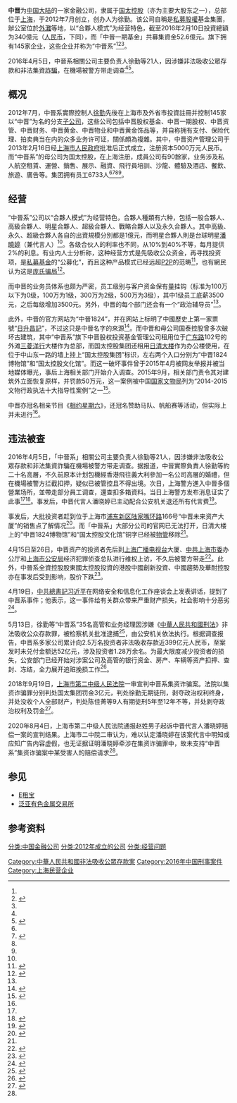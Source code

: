 {{noteTA
|1=zh-hans:庞氏骗局;zh-hant:龐茲騙局;zh-tw:龐氏騙局;
}}
{{Infobox company
| name                =中晋股权投资基金管理（上海）有限公司<br>上海中晋一期股权投资基金有限公司<br>上海中晋财务咨询有限公司等（中晋系企业）
| logo                = 
| type                = [[民营企业|民营企业]]下属子公司
| foundation          = 2012年7月
| defunct             = 
| location            = {{CHN}}[[上海市|上海市]]
| area_served         = [[中国大陆|中国大陆]]
| key_people          =董事长：徐勤<ref name="wwp">{{cite news |title=中晉系美女炫富被舉報 董事長僅29歲 |url=http://news.wenweipo.com/2016/04/07/IN1604070013.htm |publisher=香港文汇报 |date=2016-04-07 |accessdate=2016年4月30日 |archive-date=2016-04-19 |archive-url=https://web.archive.org/web/20160419141821/http://news.wenweipo.com/2016/04/07/IN1604070013.htm |dead-url=no }}</ref>
| industry            = [[金融|金融]]
| parent              =[[国太控股|国太控股]]
}}
'''中晋'''为[[中国大陆|中国大陆]]的一家金融公司，隶属于[[国太控股|国太控股]]（亦为主要大股东之一），总部位于[[上海|上海]]，于2012年7月创立，创办人为徐勤。该公司自稱是[[私募股權|私募股權]]基金集團，辦公室位於[[外灘|外灘]]等地，以“合夥人模式”为经营特色，截至2016年2月10日投資總額为340億元（[[人民币|人民币]]，下同），而「中晉一期基金」共募集資金52.6億元。旗下拥有145家企业，这些企业并称为“中晋系”<ref name="wwp"/><ref name="sohu1">{{cite news |title=中晋系的145家“亲戚” |url=http://business.sohu.com/20160407/n443592068.shtml |publisher=第一财经 |date=2016-04-07 |accessdate=2016年4月30日 |archive-date=2016-05-07 |archive-url=https://web.archive.org/web/20160507230221/http://business.sohu.com/20160407/n443592068.shtml |dead-url=no }}</ref><ref name="nz"/>。

2016年4月5日，中晉系相關公司主要负责人徐勤等21人，因涉嫌非法吸收公眾存款和非法集資[[詐騙|詐騙]]，在機場被警方带走调查<ref name="wwp"/><ref name="nz">{{cite news|title=滬“中晉系” 20餘人被抓 疑非法集資超300億|url=http://www.nanzao.com/tc/national/153f4c24d7b8c2f/hu-zhong-jin-xi-20-yu-ren-bei-zhua-yi-fei-fa-ji-zi-chao-300-yi|publisher=南华早报中文网|date=2016年4月8日|accessdate=2016年4月30日|deadurl=yes|archiveurl=https://web.archive.org/web/20160511184645/http://www.nanzao.com/tc/national/153f4c24d7b8c2f/hu-zhong-jin-xi-20-yu-ren-bei-zhua-yi-fei-fa-ji-zi-chao-300-yi|archivedate=2016年5月11日}}</ref>。

==概况==
2012年7月，中晉系實際控制人[[徐勤|徐勤]]先後在上海市及外省市投資註冊并控制145家以“中晋”为名的分支[[子公司|子公司]]，这些公司包括中晋股权基金、中晋一期股权、中晋资管、中晋财务、中晋黄金、中晋物业和中晋黄金饰品等，并自称拥有支付、保险代理、拍卖典当在内的众多业务许可证，關係頗為複雜。其中，中晋资产管理公司于2013年2月16日经[[上海市人民政府|上海市人民政府]]批准后正式成立，注册资本5000万元人民币。而“中晋系”的母公司为国太控股，在上海注册，成員公司有90餘家，业务涉及私人航空租賃、運營、銷售、展示、融資、飛行員培訓、沙龍、體驗及酒店、餐飲、旅遊、廣告等。集团拥有员工6733人<ref name="sina"/><ref>{{cite news |title=百亿理财平台中晋被查 实控人被警方控制 |url=http://finance.ifeng.com/a/20160406/14308277_0.shtml |publisher=凤凰财经 |date=2016年4月6日 |accessdate=2016年4月30日 |archive-date=2016年5月11日 |archive-url=https://web.archive.org/web/20160511100910/http://finance.ifeng.com/a/20160406/14308277_0.shtml |dead-url=no }}</ref><ref name="wwp"/><ref name="sohu1"/>。

==经营==
“中晉系”公司以“合夥人模式”为经营特色，合夥人種類有六种，包括一般合夥人、高級合夥人、明星合夥人、超級合夥人、戰略合夥人以及永久合夥人。其中高級、永久、超級合夥人各自的出資規模分別都是1億元，而明星合夥人則是台球明星[[潘曉婷|潘曉婷]]（兼代言人）<ref name="wwp"/>。各级合伙人的利率也不同，从10%到40%不等，每月提供2%的利息。有业内人士分析称，这种经营方式是先吸收公众资金，再寻找投资项，是[[私募基金|私募基金]]的“公募化”，而且这种产品模式已经远超[[P2P|P2P]]的范畴<ref name="sina">{{cite news|title=中晋系集资秘诀：收入挂钩客户投资额 4级员工月入百万|url=http://finance.sina.com.cn/chanjing/gsnews/2016-04-13/doc-ifxrckae7851172.shtml|publisher=新京报|date=2016年4月13日|accessdate=2016年4月30日|archive-date=2016年4月21日|archive-url=https://web.archive.org/web/20160421153806/http://finance.sina.com.cn/chanjing/gsnews/2016-04-13/doc-ifxrckae7851172.shtml|dead-url=no}}</ref>，也有網民认为这是[[庞氏骗局|庞氏骗局]]<ref>{{cite news|title=中晉經營手法似龐氏騙局|url=http://www1.hkej.com/dailynews/headline/article/1277986/%E4%B8%AD%E6%99%89%E7%B6%93%E7%87%9F%E6%89%8B%E6%B3%95%E4%BC%BC%E9%BE%90%E6%B0%8F%E9%A8%99%E5%B1%80|publisher=信报财经新闻|date=2016年4月7日|accessdate=2016年4月30日|archive-date=2016年5月11日|archive-url=https://web.archive.org/web/20160511191028/http://www1.hkej.com/dailynews/headline/article/1277986/%E4%B8%AD%E6%99%89%E7%B6%93%E7%87%9F%E6%89%8B%E6%B3%95%E4%BC%BC%E9%BE%90%E6%B0%8F%E9%A8%99%E5%B1%80|dead-url=no}}</ref>。

而中晋的业务员体系也颇为严密，员工级别与客户资金保有量挂钩（标准为100万以下为0级，100万为1级，300万为2级，500万为3级），其中1级员工底薪3500元，之后每级增加3500元。另外，中晋的每个部门还会有一个“政治辅导员”<ref name="sina"/>。

此外，中晋的官方网站为“中晉1824”，并在网站上标明了中國歷史上第一家票號“[[日升昌記|日升昌記]]”，不过这只是中晉名字的來源<ref>{{cite news|title=中晉系涉百億集資詐騙 董事長是87年女子|url=http://www.chinareviewnews.com/doc/1041/8/6/2/104186203.html?coluid=241&kindid=13590&docid=104186203&mdate=0407100625|publisher=中國評論通訊社|date=2016年4月7日|accessdate=2016年4月30日|archive-date=2019年2月20日|archive-url=https://web.archive.org/web/20190220203530/http://www.chinareviewnews.com/doc/1041/8/6/2/104186203.html?coluid=241&kindid=13590&docid=104186203&mdate=0407100625|dead-url=no}}</ref>。而中晋和母公司国泰控股曾多次破坏古建筑，其中“中晋系”旗下中晋股权投资基金管理公司租用位于[[广东路|广东路]]102号的外滩[[三菱洋行|三菱洋行]]大楼作为总部，而国太控股集团还租用[[日清大楼_(上海)|日清大楼]]作为办公楼使用，在位于中山东一路的墙上挂上“国太控股集团”标识，左右两个入口分别为“中晋1824博物馆”和“国太控股文化馆”。而这一破坏事件曾于2015年4月被网友举报并被当地媒体曝光，事后上海相关部门开始介入调查。2015年9月，相关部门责令其对建筑外立面恢复原样，并罚款50万元，这一案例被中国[[国家文物局|国家文物局]]列为“2014-2015文物行政执法十大指导性案例”之一<ref name="nfzm">{{cite news|title=多面“中晋系”：曾破坏古建筑|url=http://www.infzm.com/content/116426|publisher=南方周末|date=2016年4月8日|accessdate=2016年4月30日|deadurl=yes|archiveurl=https://web.archive.org/web/20160506172820/http://www.infzm.com/content/116426|archivedate=2016年5月6日}}</ref>。

中晋亦冠名相亲节目《[[相约星期六|相约星期六]]》，还冠名赞助马队、帆船赛等活动，但实际上并未进行<ref name="nfzm"/>。

==违法被查==
{{Wikisourcehas|上海市高级人民法院（2018）沪刑终100号刑事裁定书}}
2016年4月5日，「中晉系」相關公司主要负责人徐勤等21人，因涉嫌非法吸收公眾存款和非法集資詐騙在機場被警方带走调查。据报道，中晉實際負責人徐勤等約二十名高層，不久前原本计划包機經香港飛往義大利參加一名公司高層的婚禮，但在機場被警方拦截扣押，疑似已被管控且不得出境。次日，上海警方進入中晉多個營業场所，並帶走部分員工调查，還查扣多箱資料。当日上海警方发布消息证实了此事<ref name="wwp"/><ref name="ltn">{{cite news|title=中晉被查 中國千億級理財公司又爆雷|url=http://news.ltn.com.tw/news/focus/paper/976414|publisher=自由时报|date=2016年4月7日|accessdate=2016年4月30日|archive-date=2016年4月17日|archive-url=https://web.archive.org/web/20160417145223/http://news.ltn.com.tw/news/focus/paper/976414|dead-url=no}}</ref>。事发后，中晋代言人潘晓婷已主动配合公安机关退还所有代言费<ref name=paper>{{cite news |title=潘晓婷代言中晋系理财产品被起诉 法院判其无需赔偿 |url=http://sh.sina.com.cn/news/s/2020-08-05/detail-iivhuipn6841708.shtml |accessdate=2020-08-09 |work=澎湃新闻 |date=2020-08-05 |archive-date=2020-08-08 |archive-url=https://web.archive.org/web/20200808075058/http://sh.sina.com.cn/news/s/2020-08-05/detail-iivhuipn6841708.shtml |dead-url=no }}</ref>。

事发后，大批投资者赶到位于上海市[[浦东新区|浦东新区]][[陆家嘴环路|陆家嘴环路]]166号“中晋未来资产大厦”的销售点了解情况<ref>{{cite news|title=中晋投资者恐慌 期待明确说法|url=http://finance.sina.com.cn/chanjing/gsnews/2016-04-07/doc-ifxrcizs6980636.shtml|publisher=新浪新闻|date=2016年4月7日|accessdate=2016年4月30日|archive-date=2016年4月15日|archive-url=https://web.archive.org/web/20160415204839/http://finance.sina.com.cn/chanjing/gsnews/2016-04-07/doc-ifxrcizs6980636.shtml|dead-url=no}}</ref>。而「中晉系」大部分公司的官网已无法打开，日清大楼上的“中晋1824博物馆”和“国太控股文化馆”铜字已经被[[物管|物管]]移除<ref name="nfzm"/>。

4月15日至26日，中晋资产的投资者先后到[[上海广播电视台|上海广播电视台]]大厦、[[中共上海市委|中共上海市委]]办公厅和[[上海市公安局|上海市公安局]]经济犯罪侦查总队进行维权上访，不久后被警方带走<ref>{{cite news|title=百名中晋受害者连续多日维权 仍旧无果|url=http://money.sohu.com/20160428/n446557618.shtml|publisher=搜狐|date=2016年4月28日|accessdate=2016年4月30日|archive-url=https://web.archive.org/web/20161001162221/http://money.sohu.com/20160428/n446557618.shtml|archive-date=2016年10月1日|dead-url=yes}}</ref>。此外，中晉系全資控股股東國太控股投資的港股中國創新投資、中國趨勢及華耐控股亦在事发后受到影响，股价下跌<ref>{{cite news|title=中晉快鹿爆煲 小投資者變蟹|url=http://www.hkcd.com.hk/content/2016-04/09/content_3548508.htm|publisher=香港商报|date=2016年4月9日|accessdate=2016年4月30日|archive-url=https://web.archive.org/web/20160909083341/http://www.hkcd.com.hk/content/2016-04/09/content_3548508.htm|archive-date=2016年9月9日|dead-url=yes}}</ref>。

4月19日，[[中共總書記|中共總書記]][[习近平|习近平]]在网络安全和信息化工作座谈会上发表讲话，提到了中晋系事件；他表示，这一事件给有关群众带来严重财产损失，社会影响十分恶劣<ref>{{cite news|title=习近平:在网络安全和信息化工作座谈会上的讲话|url=http://news.sina.com.cn/c/2016-04-26/doc-ifxrpvqz6914663.shtml|publisher=中央纪委监察部网站|date=2016年4月26日|accessdate=2016年4月26日|archive-date=2016年5月13日|archive-url=https://web.archive.org/web/20160513223149/http://news.sina.com.cn/c/2016-04-26/doc-ifxrpvqz6914663.shtml|dead-url=no}}</ref>。

5月13日，徐勤等“中晋系”35名高管和业务经理因涉嫌《[[中華人民共和國刑法|中華人民共和國刑法]]》非法吸收公众存款罪，被检察机关批准逮捕<ref>{{Cite web |url=http://tv.cctv.com/2016/05/18/VIDE5hLIkJbOwETNlw5OCzOV160518.shtml |title=央視-傳統騙案套網路P2P外衣 |accessdate=2016-05-18 |archive-date=2016-08-20 |archive-url=https://web.archive.org/web/20160820003419/http://tv.cctv.com/2016/05/18/VIDE5hLIkJbOwETNlw5OCzOV160518.shtml |dead-url=no }}</ref>，由公安机关依法执行。根据调查报告，中晋系多家公司累计向2.5万名投资者非法吸收存款近399亿元人民币，至案发时未兑付金额达52亿元，涉及投资者1.28万余名。为最大限度减少投资者的损失，公安部门已经开始对涉案公司及高管的银行资金、房产、车辆等资产扣押、查封、冻结，全力展开追赃挽损工作<ref>{{cite news|title=中晋系骗局:非法吸储400亿元 老板一月开销50万|url=http://china.huanqiu.com/article/2016-05/8933205.html|publisher=新闻晨报|date=2016年5月16日|accessdate=2016年5月16日|archive-date=2016年5月17日|archive-url=https://web.archive.org/web/20160517103906/http://china.huanqiu.com/article/2016-05/8933205.html|dead-url=no}}</ref>。

2018年9月19日，[[上海市第二中级人民法院|上海市第二中级人民法院]]一审宣判中晋系集资诈骗案。法院以集资诈骗罪分别判处国太集团罚金3亿元，判处徐勤无期徒刑，剥夺政治权利终身，并处没收个人全部财产，判处陈佳菁等9人有期徒刑5年至12年不等，并处剥夺政治权利及罚金<ref>{{cite news|title=中晋系集资诈骗案一审宣判 徐勤被判无期徒刑|url=http://finance.sina.com.cn/chanjing/gsnews/2018-09-19/doc-ifxeuwwr6013564.shtml|publisher=上观新闻|date=2018-09-19|accessdate=2018-09-20|archive-date=2018-09-19|archive-url=https://web.archive.org/web/20180919211615/http://finance.sina.com.cn/chanjing/gsnews/2018-09-19/doc-ifxeuwwr6013564.shtml|dead-url=no}}</ref>。

2020年8月4日，上海市第二中级人民法院通报赵姓男子起诉中晋代言人潘晓婷赔偿一案的宣判结果。上海市二中院二审认为，难以认定潘晓婷在该案代言中明知或应知广告内容虚假，也无证据证明潘晓婷牵涉在集资诈骗罪中，故未支持“中晋系”集资诈骗案中某受害人的赔偿请求<ref name=paper/>。

==参见==
*[[E租宝|E租宝]]
*[[泛亚有色金属交易所|泛亚有色金属交易所]]

==参考资料==
{{reflist|2}}

[[Category:中華人民共和國非法吸收公眾存款案|Category:中華人民共和國非法吸收公眾存款案]]
[[Category:2016年中国刑事案件|Category:2016年中国刑事案件]]
[[Category:上海民营企业|Category:上海民营企业]]
[[分类:中国金融公司|分类:中国金融公司]]
[[分类:2012年成立的公司|分类:2012年成立的公司]]
[[分类:经营问题|分类:经营问题]]